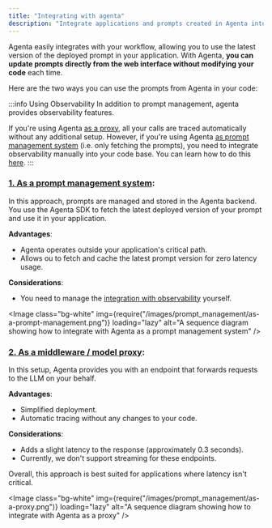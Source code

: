 ```yaml
---
title: "Integrating with agenta"
description: "Integrate applications and prompts created in Agenta into your projects."
---
```



Agenta easily integrates with your workflow, allowing you to use the latest version of the deployed prompt in your application. With Agenta, **you can update prompts directly from the web interface without modifying your code** each time.

Here are the two ways you can use the prompts from Agenta in your code:

:::info Using Observability
In addition to prompt management, agenta provides observability features.

If you're using Agenta [as a proxy](#2-as-a-middleware--model-proxy), all your calls are traced automatically without any additional setup. However, if you're using Agenta [as prompt management system](#1-as-a-prompt-management-system) (i.e. only fetching the prompts), you need to integrate observability manually into your code base. You can learn how to do this [here](/observability/quickstart).
:::

### [1. As a prompt management system](/prompt-management/integration/fetch-prompts):

In this approach, prompts are managed and stored in the Agenta backend. You use the Agenta SDK to fetch the latest deployed version of your prompt and use it in your application.

**Advantages**:

- Agenta operates outside your application's critical path.
- Allows ou to fetch and cache the latest prompt version for zero latency usage.

**Considerations**:

- You need to manage the [integration with observability](/observability/quickstart) yourself.

<Image
  class="bg-white"
  img={require("/images/prompt_management/as-a-prompt-management.png")}
  loading="lazy"
  alt="A sequence diagram showing how to integrate with Agenta as a prompt management system"
/>

### **[2. As a middleware / model proxy](/prompt-management/integration/proxy-calls)**:

In this setup, Agenta provides you with an endpoint that forwards requests to the LLM on your behalf.

**Advantages**:

- Simplified deployment.
- Automatic tracing without any changes to your code.

**Considerations**:

- Adds a slight latency to the response (approximately 0.3 seconds).
- Currently, we don't support streaming for these endpoints.

Overall, this approach is best suited for applications where latency isn't critical.

<Image
  class="bg-white"
  img={require("/images/prompt_management/as-a-proxy.png")}
  loading="lazy"
  alt="A sequence diagram showing how to integrate with Agenta as    a proxy"
/>
